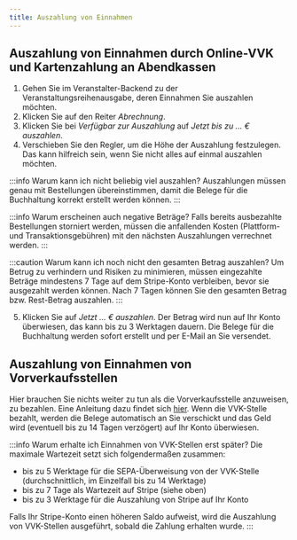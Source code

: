 ```yaml
---
title: Auszahlung von Einnahmen
---
```


## Auszahlung von Einnahmen durch Online-VVK und Kartenzahlung an Abendkassen
1. Gehen Sie im Veranstalter-Backend zu der Veranstaltungsreihenausgabe, deren Einnahmen Sie auszahlen möchten.
2. Klicken Sie auf den Reiter *Abrechnung*.
3. Klicken Sie bei *Verfügbar zur Auszahlung* auf *Jetzt bis zu ... € auszahlen*.
4. Verschieben Sie den Regler, um die Höhe der Auszahlung festzulegen. Das kann hilfreich sein, wenn Sie nicht alles auf einmal auszahlen möchten.

:::info Warum kann ich nicht beliebig viel auszahlen?
Auszahlungen müssen genau mit Bestellungen übereinstimmen, damit die Belege für die Buchhaltung korrekt erstellt werden können.
:::

:::info Warum erscheinen auch negative Beträge?
Falls bereits ausbezahlte Bestellungen storniert werden, müssen die anfallenden Kosten (Plattform- und Transaktionsgebühren) mit den nächsten Auszahlungen verrechnet werden.
:::

:::caution Warum kann ich noch nicht den gesamten Betrag auszahlen?
Um Betrug zu verhindern und Risiken zu minimieren, müssen eingezahlte Beträge mindestens 7 Tage auf dem Stripe-Konto verbleiben, bevor sie ausgezahlt werden können. Nach 7 Tagen können Sie den gesamten Betrag bzw. Rest-Betrag auszahlen.
:::

5. Klicken Sie auf *Jetzt ... € auszahlen*. Der Betrag wird nun auf Ihr Konto überwiesen, das kann bis zu 3 Werktagen dauern. Die Belege für die Buchhaltung werden sofort erstellt und per E-Mail an Sie versendet.

## Auszahlung von Einnahmen von Vorverkaufsstellen
Hier brauchen Sie nichts weiter zu tun als die Vorverkaufsstelle anzuweisen, zu bezahlen. Eine Anleitung dazu findet sich [hier](../Vorverkaufsstellen/payment). Wenn die VVK-Stelle bezahlt, werden die Belege automatisch an Sie verschickt und das Geld wird (eventuell bis zu 14 Tagen verzögert) auf Ihr Konto überwiesen.

:::info Warum erhalte ich Einnahmen von VVK-Stellen erst später?
Die maximale Wartezeit setzt sich folgendermaßen zusammen:
- bis zu 5 Werktage für die SEPA-Überweisung von der VVK-Stelle (durchschnittlich, im Einzelfall bis zu 14 Werktage)
- bis zu 7 Tage als Wartezeit auf Stripe (siehe oben)
- bis zu 3 Werktage für die Auszahlung von Stripe auf Ihr Konto

Falls Ihr Stripe-Konto einen höheren Saldo aufweist, wird die Auszahlung von VVK-Stellen ausgeführt, sobald die Zahlung erhalten wurde.
:::
